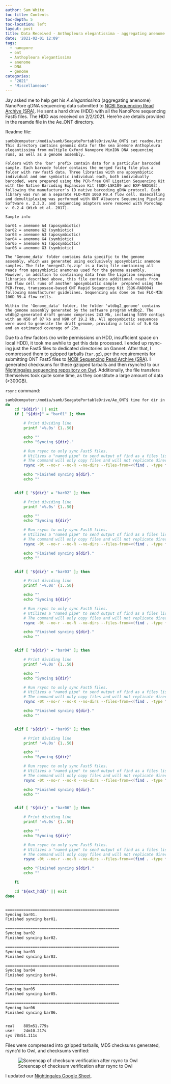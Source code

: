 ```yaml
---
author: Sam White
toc-title: Contents
toc-depth: 5
toc-location: left
layout: post
title: Data Received - Anthopleura elegantissima - aggregating anenome - NanoPore Genome Sequence from Jay Dimond
date: '2021-02-01 12:09'
tags:
  - nanopore
  - ont
  - Anthopleura elegantissima
  - anenome
  - DNA
  - genome
categories:
  - "2021"
  - "Miscellaneous"
---
```

Jay asked me to help get his _A.elegantissima_ (aggregating anenome) NanoPore gDNA sequencing data submitted to [NCBI Sequencing Read Archive (SRA)](https://www.ncbi.nlm.nih.gov/sra). He sent a hard drive (HDD) with all the NanoPore sequencing Fast5 files. The HDD was received on 2/2/2021. Here're are details provided in the reamde file in the Ae_ONT directory.

Readme file:

```
samb@computer:/media/samb/SeagatePortableDrive/Ae_ONT$ cat readme.txt
This directory contains genomic data for the sea anemone Anthopleura elegantissima from multiple Oxford Nanopore MinION DNA sequencing runs, as well as a genome assembly.

Folders with the 'bar' prefix contain data for a particular barcoded sample. Each barcode folder contains the merged fastq file plus a folder with raw fast5 data. Three libraries with one aposymbiotic individual and one symbiotic individual each, both individually barcoded, were prepared using the PCR-free ONT Ligation Sequencing Kit with the Native Barcoding Expansion Kit (SQK-LSK109 and EXP-NBD103), following the manufacturer’s 1D native barcoding gDNA protocol. Each library was run on a separate FLO-MIN 106D R9.4 flow cell. Basecalling and demultiplexing was performed with ONT Albacore Sequencing Pipeline Software v. 2.3.3, and sequencing adapters were removed with Porechop v. 0.2.4 (Wick et al. 2017).

Sample info

bar01 = anemone A4 (aposymbiotic)
bar02 = anemone G2 (symbiotic)
bar03 = anemone A3 (aposymbiotic)
bar04 = anemone G4 (symbiotic)
bar05 = anemone A1 (aposymbiotic)
bar06 = anemone G3 (symbiotic)

The 'Genome_data' folder contains data specific to the genome assembly, which was generated using exclusively aposymbiotic anemone samples. The file 'merged2.fq.zip' is a fastq file containing all reads from aposymbiotic anemones used for the genome assembly. However, in addition to containing data from the Ligation sequencing libraries described above, this file contains additional reads from two flow cell runs of another aposymbiotic sample  prepared using the PCR-free, transposase-based ONT Rapid Sequencing Kit (SQK-RAD004) following manufacturer guidelines. Sequencing was done on two FLO-MIN 106D R9.4 flow cells.

Within the 'Genome_data' folder, the folder 'wtdbg2_genome' contains the genome assembly generated by the software program wtdbg2. The wtdbg2-generated draft genome comprises 243 Mb, including 5359 contigs with an N50 of 87 kb and N90 of 19.2 kb. All aposymbiotic sequences were used to generate the draft genome, providing a total of 5.6 Gb and an estimated coverage of 23x.
```

Due to a few factors (no write permissions on HDD, insufficient space on local HDD), it took me awhile to get this data processed. I ended up rsync-ing just the Fast5 files to dedicated directories on Gannet. After that, I compressed them to gzipped tarballs (`tar.gz`), per the requirements for submitting ONT Fast5 files to [NCBI Sequencing Read Archive (SRA)](https://www.ncbi.nlm.nih.gov/sra). I generated checksums for these gzipped tarballs and then rsync'ed to our [Nightingales sequencing repository on Owl](https://owl.fish.washington.edu/nightingales/A_elegantissima/). Additionally, the file transfers themselves took quite some time, as they constitute a large amount of data (>300GB).

`rsync` command:

```bash
samb@computer:/media/samb/SeagatePortableDrive/Ae_ONT$ time for dir in bar0*
do
    cd "${dir}" || exit
    if [ "${dir}" = "bar01" ]; then

        # Print dividing line
        printf '=%.0s' {1..50}

        echo ""
        echo "Syncing ${dir}."

        # Run rsync to only sync Fast5 files.
        # Utilizes a "named pipe" to send output of find as a files list for rsync to use
        # The command will only copy files and will not replicate directory structure.
        rsync -0t --no-r --no-R --no-dirs --files-from=<(find . -type f -name "*.fast5" -print0) "$PWD"/ "gannet:/volume2/web/tmp/aele_A4_aposymb/"

        echo "Finished syncing ${dir}."
        echo ""


    elif [ "${dir}" = "bar02" ]; then

        # Print dividing line
        printf '=%.0s' {1..50}

        echo ""
        echo "Syncing ${dir}"

        # Run rsync to only sync Fast5 files.
        # Utilizes a "named pipe" to send output of find as a files list for rsync to use
        # The command will only copy files and will not replicate directory structure.
        rsync -0t --no-r --no-R --no-dirs --files-from=<(find . -type f -name "*.fast5" -print0) "$PWD"/ "gannet:/volume2/web/tmp/aele_G2_symb/"

        echo "Finished syncing ${dir}."
        echo ""


    elif [ "${dir}" = "bar03" ]; then

        # Print dividing line
        printf '=%.0s' {1..50}

        echo ""
        echo "Syncing ${dir}"

        # Run rsync to only sync Fast5 files.
        # Utilizes a "named pipe" to send output of find as a files list for rsync to use
        # The command will only copy files and will not replicate directory structure.
        rsync -0t --no-r --no-R --no-dirs --files-from=<(find . -type f -name "*.fast5" -print0) "$PWD"/ "gannet:/volume2/web/tmp/aele_A3_aposymb/"

        echo "Finished syncing ${dir}."
        echo ""


    elif [ "${dir}" = "bar04" ]; then

        # Print dividing line
        printf '=%.0s' {1..50}

        echo ""
        echo "Syncing ${dir}"

        # Run rsync to only sync Fast5 files.
        # Utilizes a "named pipe" to send output of find as a files list for rsync to use
        # The command will only copy files and will not replicate directory structure.
        rsync -0t --no-r --no-R --no-dirs --files-from=<(find . -type f -name "*.fast5" -print0) "$PWD"/ "gannet:/volume2/web/tmp/aele_G4_symb/"

        echo "Finished syncing ${dir}."
        echo ""


    elif [ "${dir}" = "bar05" ]; then

        # Print dividing line
        printf '=%.0s' {1..50}

        echo ""
        echo "Syncing ${dir}"

        # Run rsync to only sync Fast5 files.
        # Utilizes a "named pipe" to send output of find as a files list for rsync to use
        # The command will only copy files and will not replicate directory structure.
        rsync -0t --no-r --no-R --no-dirs --files-from=<(find . -type f -name "*.fast5" -print0) "$PWD"/ "gannet:/volume2/web/tmp/aele_A1_aposymb/"

        echo "Finished syncing ${dir}."
        echo ""


    elif [ "${dir}" = "bar06" ]; then

        # Print dividing line
        printf '=%.0s' {1..50}

        echo ""
        echo "Syncing ${dir}"

        # Run rsync to only sync Fast5 files.
        # Utilizes a "named pipe" to send output of find as a files list for rsync to use
        # The command will only copy files and will not replicate directory structure.
        rsync -0t --no-r --no-R --no-dirs --files-from=<(find . -type f -name "*.fast5" -print0) "$PWD"/ "gannet:/volume2/web/tmp/aele_G3_symb/"

        echo "Finished syncing ${dir}."
        echo ""

    fi

    cd "${ext_hdd}" || exit
done


==================================================
Syncing bar01.
Finished syncing bar01.

==================================================
Syncing bar02
Finished syncing bar02.

==================================================
Syncing bar03
Finished syncing bar03.

==================================================
Syncing bar04
Finished syncing bar04.

==================================================
Syncing bar05
Finished syncing bar05.

==================================================
Syncing bar06
Finished syncing bar06.


real	885m51.779s
user	24m10.217s
sys	78m51.111s
```

Files were compressed into gzipped tarballs, MD5 checksums generated, rsync'd to Owl, and checksums verified:

![Screencap of checksum verification after rsync to Owl](https://raw.githubusercontent.com/RobertsLab/sams-notebook/master/images/screencaps/20210201_aele_data-received_checksum-verification.png)

I updated our [Nightingales Google Sheet](http://b.link/nightingales).
